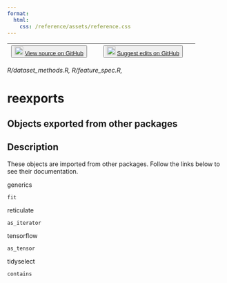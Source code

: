 ```yaml
---
format:
  html:
    css: /reference/assets/reference.css
---
```


| <button class="button"> ![](/reference/assets/GitHub-Mark-32px.png){width="20"} [View source on GitHub](https://github.com/rstudio/tfdatasets//blob/main/R/dataset_methods.R, R/feature_spec.R,) </button> | <button class="button"> ![](/reference/assets/GitHub-Mark-32px.png){width="20"} [Suggest edits on GitHub](https://github.com/rstudio/tfdatasets//edit/main/R/dataset_methods.R, R/feature_spec.R,) </button> |
|:------------------------------:|:--------------------------------------:|

*R/dataset_methods.R, R/feature_spec.R,*

# reexports

## Objects exported from other packages

## Description

These objects are imported from other packages. Follow the links below to see their documentation. 

  

generics

`fit`

  

reticulate

`as_iterator`

  

tensorflow

`as_tensor`

  

tidyselect

`contains`










